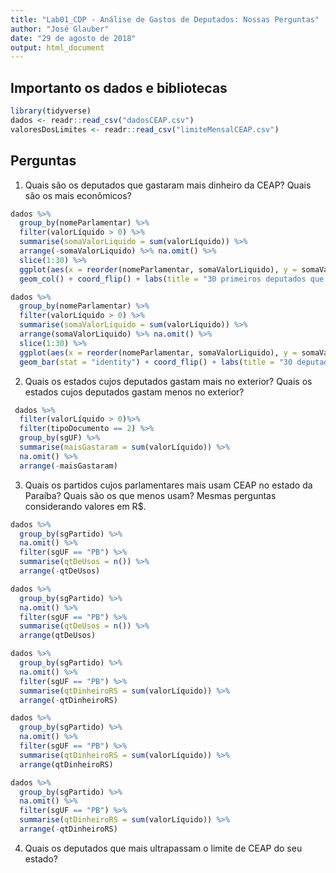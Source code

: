 ---
title: "Lab01_CDP - Análise de Gastos de Deputados: Nossas Perguntas"
author: "José Glauber"
date: "29 de agosto de 2018"
output: html_document
---

## Importanto os dados e bibliotecas

```{r, echo=FALSE}
library(tidyverse)
dados <- readr::read_csv("dadosCEAP.csv")
valoresDosLimites <- readr::read_csv("limiteMensalCEAP.csv")
```

## Perguntas

1) Quais são os deputados que gastaram mais dinheiro da CEAP? Quais são os mais econômicos?

```{r}
dados %>%
  group_by(nomeParlamentar) %>%
  filter(valorLíquido > 0) %>%
  summarise(somaValorLiquido = sum(valorLíquido)) %>%
  arrange(-somaValorLiquido) %>% na.omit() %>%
  slice(1:30) %>%
  ggplot(aes(x = reorder(nomeParlamentar, somaValorLiquido), y = somaValorLiquido)) +
  geom_col() + coord_flip() + labs(title = "30 primeiros deputados que mais gastaram o dinheiro da CEAP", x = "Nome do deputado", y = "Soma dos gastos do deputado")
```

```{r}
dados %>%
  group_by(nomeParlamentar) %>%
  filter(valorLíquido > 0) %>%
  summarise(somaValorLiquido = sum(valorLíquido)) %>%
  arrange(somaValorLiquido) %>% na.omit() %>%
  slice(1:30) %>%
  ggplot(aes(x = reorder(nomeParlamentar, somaValorLiquido), y = somaValorLiquido)) +
  geom_bar(stat = "identity") + coord_flip() + labs(title = "30 deputados que menos gastaram o dinheiro da CEAP", x = "Nome do deputado", y = "Soma dos gastos do deputado") + scale_fill_brewer(palette = "Blues")
```

2) Quais os estados cujos deputados gastam mais no exterior? Quais os estados cujos deputados gastam menos no exterior?

```{r}
 dados %>% 
  filter(valorLíquido > 0)%>%
  filter(tipoDocumento == 2) %>% 
  group_by(sgUF) %>% 
  summarise(maisGastaram = sum(valorLíquido)) %>% 
  na.omit() %>%
  arrange(-maisGastaram)
```

3) Quais os partidos cujos parlamentares mais usam CEAP no estado da Paraíba? Quais são os que menos usam? Mesmas perguntas considerando valores em R$.
```{r}
dados %>%
  group_by(sgPartido) %>% 
  na.omit() %>%
  filter(sgUF == "PB") %>% 
  summarise(qtDeUsos = n()) %>% 
  arrange(-qtDeUsos)
```

```{r}
dados %>%
  group_by(sgPartido) %>% 
  na.omit() %>%
  filter(sgUF == "PB") %>% 
  summarise(qtDeUsos = n()) %>% 
  arrange(qtDeUsos)
```

```{r}
dados %>%
  group_by(sgPartido) %>% 
  na.omit() %>%
  filter(sgUF == "PB") %>% 
  summarise(qtDinheiroRS = sum(valorLíquido)) %>% 
  arrange(-qtDinheiroRS)
```

```{r}
dados %>%
  group_by(sgPartido) %>% 
  na.omit() %>%
  filter(sgUF == "PB") %>% 
  summarise(qtDinheiroRS = sum(valorLíquido)) %>% 
  arrange(qtDinheiroRS)
```

```{r}
dados %>%
  group_by(sgPartido) %>% 
  na.omit() %>%
  filter(sgUF == "PB") %>% 
  summarise(qtDinheiroRS = sum(valorLíquido)) %>% 
  arrange(-qtDinheiroRS)
```

4) Quais os deputados que mais ultrapassam o limite de CEAP do seu estado?

```{r}


``` 














